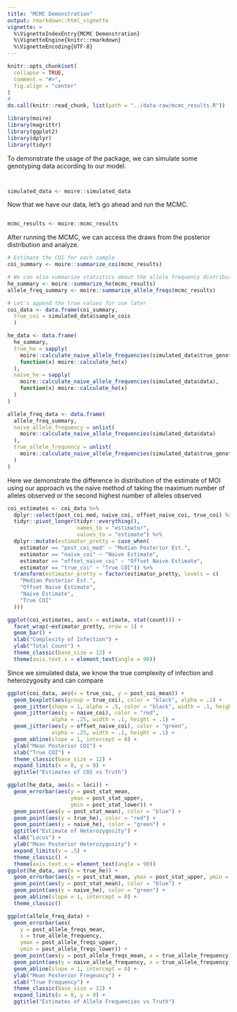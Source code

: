 ```yaml
---
title: "MCMC Demonstration"
output: rmarkdown::html_vignette
vignette: >
  %\VignetteIndexEntry{MCMC Demonstration}
  %\VignetteEngine{knitr::rmarkdown}
  %\VignetteEncoding{UTF-8}
---
```


```r
knitr::opts_chunk$set(
  collapse = TRUE,
  comment = "#>",
  fig.align = "center"
)
# 
do.call(knitr::read_chunk, list(path = "../data-raw/mcmc_results.R"))
```

```r
library(moire)
library(magrittr)
library(ggplot2)
library(dplyr)
library(tidyr)
```

To demonstrate the usage of the package, we can simulate some genotyping data according to our model.
```r

```

```r

```

```r
simulated_data <- moire::simulated_data
```

Now that we have our data, let's go ahead and run the MCMC. 

```r
```

```r
mcmc_results <- moire::mcmc_results
```
After running the MCMC, we can access the draws from the posterior distribution and analyze.

```r
# Estimate the COI for each sample
coi_summary <- moire::summarize_coi(mcmc_results)

# We can also summarize statistics about the allele frequency distribution
he_summary <- moire::summarize_he(mcmc_results)
allele_freq_summary <- moire::summarize_allele_freqs(mcmc_results)

# Let's append the true values for use later
coi_data <- data.frame(coi_summary,
  true_coi = simulated_data$sample_cois
  )

he_data <- data.frame(
  he_summary,
  true_he = sapply(
    moire::calculate_naive_allele_frequencies(simulated_data$true_genotypes),
    function(x) moire::calculate_he(x)
  ),
  naive_he = sapply(
    moire::calculate_naive_allele_frequencies(simulated_data$data),
    function(x) moire::calculate_he(x)
  )
)

allele_freq_data <- data.frame(
  allele_freq_summary,
  naive_allele_frequency = unlist(
    moire::calculate_naive_allele_frequencies(simulated_data$data)
  ),
  true_allele_frequency = unlist(
    moire::calculate_naive_allele_frequencies(simulated_data$true_genotypes)
  )
)
```

Here we demonstrate the difference in distribution of the estimate of MOI using our approach vs the naive method of taking the maximum number of alleles observed or the second highest number of alleles observed

```r
coi_estimates <- coi_data %>%
  dplyr::select(post_coi_med, naive_coi, offset_naive_coi, true_coi) %>%
  tidyr::pivot_longer(tidyr::everything(),
                      names_to = "estimator",
                      values_to = "estimate") %>%
  dplyr::mutate(estimator_pretty = case_when(
    estimator == "post_coi_med" ~ "Median Posterior Est.",
    estimator == "naive_coi" ~ "Naive Estimate",
    estimator == "offset_naive_coi" ~ "Offset Naive Estimate",
    estimator == "true_coi" ~ "True COI")) %>%
  transform(estimator_pretty = factor(estimator_pretty, levels = c(
    "Median Posterior Est.",
    "Offset Naive Estimate",
    "Naive Estimate",
    "True COI"
  )))

ggplot(coi_estimates, aes(x = estimate, stat(count))) +
  facet_wrap(~estimator_pretty, nrow = 1) +
  geom_bar() +
  xlab("Complexity of Infection") +
  ylab("Total Count") +
  theme_classic(base_size = 12) +
  theme(axis.text.x = element_text(angle = 90))
```

Since we simulated data, we know the true complexity of infection and heterozygosity and can compare

```r
ggplot(coi_data, aes(x = true_coi, y = post_coi_mean)) +
  geom_boxplot(aes(group = true_coi), color = "black", alpha = .1) +
  geom_jitter(shape = 1, alpha = .5, color = "black", width = .1, height = .1) +
  geom_jitter(aes(y = naive_coi), color = "red",
              alpha = .25, width = .1, height = .1) +
  geom_jitter(aes(y = offset_naive_coi), color = "green",
              alpha = .25, width = .1, height = .1) +
  geom_abline(slope = 1, intercept = 0) +
  ylab("Mean Posterior COI") +
  xlab("True COI") +
  theme_classic(base_size = 12) +
  expand_limits(x = 0, y = 0) +
  ggtitle("Estimates of COI vs Truth")
```

```r
ggplot(he_data, aes(x = loci)) +
  geom_errorbar(aes(y = post_stat_mean,
                    ymax = post_stat_upper,
                    ymin = post_stat_lower)) +
  geom_point(aes(y = post_stat_mean), color = "blue") +
  geom_point(aes(y = true_he), color = "red") +
  geom_point(aes(y = naive_he), color = "green") +
  ggtitle("Estimate of Heterozygosity") +
  xlab("Locus") +
  ylab("Mean Posterior Heterozygosity") +
  expand_limits(y = .5) + 
  theme_classic() +
  theme(axis.text.x = element_text(angle = 90))
ggplot(he_data, aes(x = true_he)) +
  geom_errorbar(aes(y = post_stat_mean, ymax = post_stat_upper, ymin = post_stat_lower)) +
  geom_point(aes(y = post_stat_mean), color = "blue") +
  geom_point(aes(y = naive_he), color = "green") +
  geom_abline(slope = 1, intercept = 0) +
  theme_classic()
```

```r
ggplot(allele_freq_data) +
  geom_errorbar(aes(
    y = post_allele_freqs_mean,
    x = true_allele_frequency,
    ymax = post_allele_freqs_upper,
    ymin = post_allele_freqs_lower)) +
  geom_point(aes(y = post_allele_freqs_mean, x = true_allele_frequency)) +
  geom_point(aes(y = naive_allele_frequency, x = true_allele_frequency), color = "red", alpha = .3) +
  geom_abline(slope = 1, intercept = 0) +
  ylab("Mean Posterior Freqeuncy") +
  xlab("True Frequency") +
  theme_classic(base_size = 12) +
  expand_limits(x = 0, y = 0) +
  ggtitle("Estimates of Allele Frequencies vs Truth")
```

